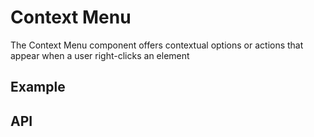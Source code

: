 
<Meta of={ContextMenuStories} />

# Context Menu
The Context Menu component offers contextual options or actions that appear when a user right-clicks an element

## Example
<ToggleCanvas sourceState="shown" of={ContextMenuStories.Simple} storybook="components-layers-context-menu--simple" />

## API
<PropsTable name="ContextMenu" />
